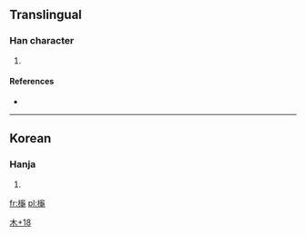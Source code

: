 ==Translingual==

===Han character===
{{Han char|rn=75|rad=木|as=18|sn=22|four=|canj=木竹月尸 (DHBS), 木弓X山 (DNXU)}}

# {{defn|Han|sort=木18}}

====References====
* {{Han ref|kx=0562.101|dj=0950.330|hdz=21323.151|uh=6AF7|ud=27383}}

----

==Korean==

===Hanja===
{{ko-hanja|hangeul=[[귀]]|eumhun=|rv=gwi|mr=kwi|y=kwi}}

# {{defn|Korean|sort=木18}}

[[Category:Korean-only CJKV Characters|木+18]]

[[fr:櫷]]
[[pl:櫷]]